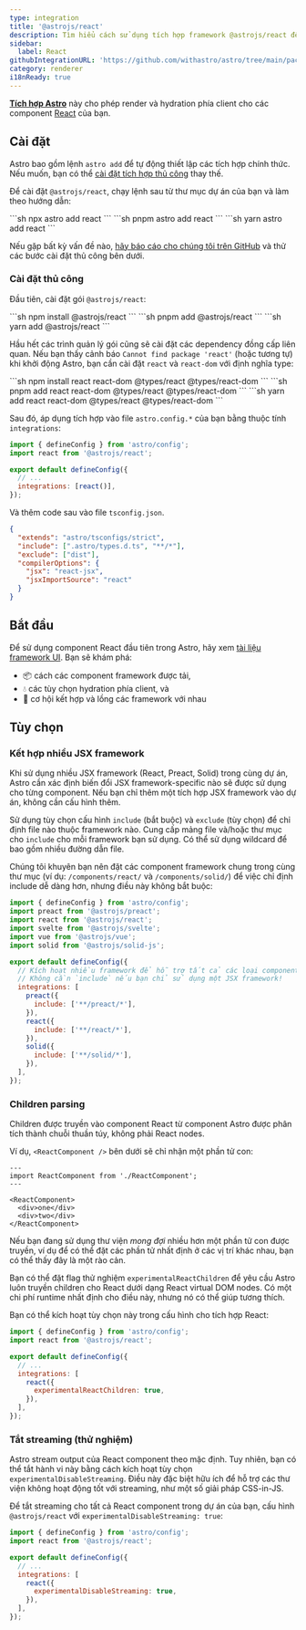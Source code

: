 ```yaml
---
type: integration
title: '@astrojs/react'
description: Tìm hiểu cách sử dụng tích hợp framework @astrojs/react để mở rộng hỗ trợ component trong dự án Astro của bạn.
sidebar:
  label: React
githubIntegrationURL: 'https://github.com/withastro/astro/tree/main/packages/integrations/react/'
category: renderer
i18nReady: true
---
```


**[Tích hợp Astro][astro-integration]** này cho phép render và hydration phía client cho các component [React](https://react.dev/) của bạn.

## Cài đặt

Astro bao gồm lệnh `astro add` để tự động thiết lập các tích hợp chính thức. Nếu muốn, bạn có thể [cài đặt tích hợp thủ công](#cài-đặt-thủ-công) thay thế.

Để cài đặt `@astrojs/react`, chạy lệnh sau từ thư mục dự án của bạn và làm theo hướng dẫn:

<PackageManagerTabs>
  <Fragment slot="npm">
  ```sh
  npx astro add react
  ```
  </Fragment>
  <Fragment slot="pnpm">
  ```sh
  pnpm astro add react
  ```
  </Fragment>
  <Fragment slot="yarn">
  ```sh
  yarn astro add react
  ```
  </Fragment>
</PackageManagerTabs>

Nếu gặp bất kỳ vấn đề nào, [hãy báo cáo cho chúng tôi trên GitHub](https://github.com/withastro/astro/issues) và thử các bước cài đặt thủ công bên dưới.

### Cài đặt thủ công

Đầu tiên, cài đặt gói `@astrojs/react`:

<PackageManagerTabs>
  <Fragment slot="npm">
  ```sh
  npm install @astrojs/react
  ```
  </Fragment>
  <Fragment slot="pnpm">
  ```sh
  pnpm add @astrojs/react
  ```
  </Fragment>
  <Fragment slot="yarn">
  ```sh
  yarn add @astrojs/react
  ```
  </Fragment>
</PackageManagerTabs>

Hầu hết các trình quản lý gói cũng sẽ cài đặt các dependency đồng cấp liên quan. Nếu bạn thấy cảnh báo `Cannot find package 'react'` (hoặc tương tự) khi khởi động Astro, bạn cần cài đặt `react` và `react-dom` với định nghĩa type:

<PackageManagerTabs>
  <Fragment slot="npm">
  ```sh
  npm install react react-dom @types/react @types/react-dom
  ```
  </Fragment>
  <Fragment slot="pnpm">
  ```sh
  pnpm add react react-dom @types/react @types/react-dom
  ```
  </Fragment>
  <Fragment slot="yarn">
  ```sh
  yarn add react react-dom @types/react @types/react-dom
  ```
  </Fragment>
</PackageManagerTabs>

Sau đó, áp dụng tích hợp vào file `astro.config.*` của bạn bằng thuộc tính `integrations`:

```js ins="react()" ins={2} title="astro.config.mjs"
import { defineConfig } from 'astro/config';
import react from '@astrojs/react';

export default defineConfig({
  // ...
  integrations: [react()],
});
```

Và thêm code sau vào file `tsconfig.json`.

```json title="tsconfig.json" ins={5-8}
{
  "extends": "astro/tsconfigs/strict",
  "include": [".astro/types.d.ts", "**/*"],
  "exclude": ["dist"],
  "compilerOptions": {
    "jsx": "react-jsx",
    "jsxImportSource": "react"
  }
}
```

## Bắt đầu

Để sử dụng component React đầu tiên trong Astro, hãy xem [tài liệu framework UI][astro-ui-frameworks]. Bạn sẽ khám phá:

* 📦 cách các component framework được tải,
* 💧 các tùy chọn hydration phía client, và
* 🤝 cơ hội kết hợp và lồng các framework với nhau

## Tùy chọn

### Kết hợp nhiều JSX framework

Khi sử dụng nhiều JSX framework (React, Preact, Solid) trong cùng dự án, Astro cần xác định biến đổi JSX framework-specific nào sẽ được sử dụng cho từng component. Nếu bạn chỉ thêm một tích hợp JSX framework vào dự án, không cần cấu hình thêm.

Sử dụng tùy chọn cấu hình `include` (bắt buộc) và `exclude` (tùy chọn) để chỉ định file nào thuộc framework nào. Cung cấp mảng file và/hoặc thư mục cho `include` cho mỗi framework bạn sử dụng. Có thể sử dụng wildcard để bao gồm nhiều đường dẫn file.

Chúng tôi khuyên bạn nên đặt các component framework chung trong cùng thư mục (ví dụ: `/components/react/` và `/components/solid/`) để việc chỉ định include dễ dàng hơn, nhưng điều này không bắt buộc:

```js title="astro.config.mjs"
import { defineConfig } from 'astro/config';
import preact from '@astrojs/preact';
import react from '@astrojs/react';
import svelte from '@astrojs/svelte';
import vue from '@astrojs/vue';
import solid from '@astrojs/solid-js';

export default defineConfig({
  // Kích hoạt nhiều framework để hỗ trợ tất cả các loại component khác nhau.
  // Không cần `include` nếu bạn chỉ sử dụng một JSX framework!
  integrations: [
    preact({
      include: ['**/preact/*'],
    }),
    react({
      include: ['**/react/*'],
    }),
    solid({
      include: ['**/solid/*'],
    }),
  ],
});
```

### Children parsing

Children được truyền vào component React từ component Astro được phân tích thành chuỗi thuần túy, không phải React nodes.

Ví dụ, `<ReactComponent />` bên dưới sẽ chỉ nhận một phần tử con:

```astro
---
import ReactComponent from './ReactComponent';
---

<ReactComponent>
  <div>one</div>
  <div>two</div>
</ReactComponent>
```

Nếu bạn đang sử dụng thư viện *mong đợi* nhiều hơn một phần tử con được truyền, ví dụ để có thể đặt các phần tử nhất định ở các vị trí khác nhau, bạn có thể thấy đây là một rào cản.

Bạn có thể đặt flag thử nghiệm `experimentalReactChildren` để yêu cầu Astro luôn truyền children cho React dưới dạng React virtual DOM nodes. Có một chi phí runtime nhất định cho điều này, nhưng nó có thể giúp tương thích.

Bạn có thể kích hoạt tùy chọn này trong cấu hình cho tích hợp React:

```js title="astro.config.mjs" ins={8}
import { defineConfig } from 'astro/config';
import react from '@astrojs/react';

export default defineConfig({
  // ...
  integrations: [
    react({
      experimentalReactChildren: true,
    }),
  ],
});
```

### Tắt streaming (thử nghiệm)

Astro stream output của React component theo mặc định. Tuy nhiên, bạn có thể tắt hành vi này bằng cách kích hoạt tùy chọn `experimentalDisableStreaming`. Điều này đặc biệt hữu ích để hỗ trợ các thư viện không hoạt động tốt với streaming, như một số giải pháp CSS-in-JS.

Để tắt streaming cho tất cả React component trong dự án của bạn, cấu hình `@astrojs/react` với `experimentalDisableStreaming: true`:

```js title="astro.config.mjs" ins={8}
import { defineConfig } from 'astro/config';
import react from '@astrojs/react';

export default defineConfig({
  // ...
  integrations: [
    react({
      experimentalDisableStreaming: true,
    }),
  ],
});
```

[astro-integration]: /vi/guides/integrations-guide/

[astro-ui-frameworks]: /vi/guides/framework-components/#using-framework-components